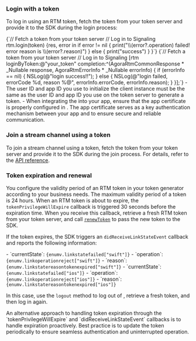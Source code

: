 <PlatformWrapper platform="ios, macos">

### Login with a token

To log in using an RTM token, fetch the token from your token server and provide it to the SDK during the login process:

<Tabs groupId="language">
<TabItem value="swift" label="Swift" default>
<CodeBlock language="swift" showLineNumbers>
{`// Fetch a token from your token server
// Log in to Signaling
rtm.login(token) {res, error in
    if error != nil {
        print("\\(error?.operation) failed! error reason is \\(error?.reason)")
    } else {
        print("success")
    }
}`}
</CodeBlock>
</TabItem>
<TabItem value="objc" label="Objective-C">
<CodeBlock language="objc" showLineNumbers>    
{`// Fetch a token from your token server
// Log in to Signaling
[rtm loginByToken:@"your_token" completion:^(AgoraRtmCommonResponse * _Nullable response, AgoraRtmErrorInfo * _Nullable errorInfo) {
    if (errorInfo == nil) {
        NSLog(@"login success!!");
    } else {
        NSLog(@"login failed, errorCode %d, reason %@", errorInfo.errorCode, errorInfo.reason);
    }
}];`}
</CodeBlock>
</TabItem>
</Tabs>

<Admonition title="Note">
- The user ID and app ID you use to initialize the <Vg k="SIG" /> client instance must be the same as the user ID and app ID you use on the token server to generate a token.
- When integrating the <Vpd k="SDK"/> into your app, ensure that the app certificate is properly configured in <Vg k="CONSOLE" />. The app certificate serves as a key authentication mechanism between your app and <Vg k="AGORA_BACKEND"/> to ensure secure and reliable communication.
</Admonition>

### Join a stream channel using a token

To join a stream channel using a token, fetch the token from your token server and provide it to the SDK during the join process. For details, refer to the [API reference](../reference/api#channeljoinpropsag_platform).

### Token expiration and renewal

You configure the validity period of an RTM token in your token generator according to your business needs. The maximum validity period of a token is 24 hours. When an RTM token is about to expire, the `tokenPrivilegeWillExpire` callback is triggered 30 seconds before the expiration time. When  you receive this callback, retrieve a fresh RTM token from your token server, and call [`renewToken`](../reference/api?platform=ios#tokenrenewrtmtokenpropsag_platform) to pass the new token to the SDK.

If the token expires, the SDK triggers an `didReceiveLinkStateEvent` callback and reports the following information:

<Tabs groupId="language">
<TabItem value="swift" label="Swift" default>
- `currentState`: <code>{enumv.linkstatefailed["swift"]}</code> 
- `operation`: <code>{enumv.linkoperationreject["swift"]}</code> 
- `reason`: <code>{enumv.linkstatereasontokenexpired["swift"]}</code> 
</TabItem>
<TabItem value="objc" label="Objective-C">
- `currentState`: <code>{enumv.linkstatefailed["ios"]}</code> 
- `operation`: <code>{enumv.linkoperationreject["ios"]}</code> 
- `reason`: <code>{enumv.linkstatereasontokenexpired["ios"]}</code> 
</TabItem>
</Tabs>

In this case, use the `logout` method to log out of <Vpd k="NAME" />, retrieve a fresh token, and then log in again.

<Admonition type="info">
An alternative approach to handling token expiration through the `tokenPrivilegeWillExpire` and `didReceiveLinkStateEvent` callbacks is to handle expiration proactively. Best practice is to update the token periodically to ensure seamless authentication and uninterrupted operation.
</Admonition>

</PlatformWrapper>